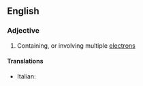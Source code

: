 ==English==

===Adjective===
{{en-adj}}

# {{chemistry|physics}} Containing, or involving multiple [[electron]]s

====Translations====
{{trans-top|involving multiple electrons}}
* Italian: {{t-|it|multielettronico}}
{{trans-mid}}
{{trans-bottom}}